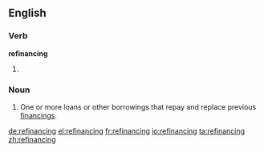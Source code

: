 ==English==

===Verb===
'''refinancing'''

# {{present participle of|refinance}}

===Noun===
{{en-noun}}

# {{context|finance|lang=en}} One or more loans or other borrowings that repay and replace previous [[financing]]s.

[[de:refinancing]]
[[el:refinancing]]
[[fr:refinancing]]
[[io:refinancing]]
[[ta:refinancing]]
[[zh:refinancing]]